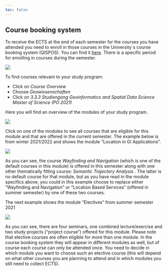 ```yaml
---
toc: false
---
```


:::{.column-body-outset-right}

# Course booking system {#sec-cms}

To receive the ECTS at the end of each semester for the courses you have attended you need to enroll in those courses in the University´s course booking system (QISPOS). You can find it [here](https://studium.uni-muenster.de/qisserver). There is a specific period for enrolling in courses during the semester.

![](./qispos.PNG){fig-align="center"}

To find courses relevant to your study program:

- Click on _Course Overview_
- Choose _Geowissenschaften_
- Click on _3.3.3 Studiengang Geoinformatics and Spatial Data Science Master of Science (PO 2021)_

Here you will find an overview of the modules of your study program.

![](./overview_study_program.PNG){fig-align="center"}

Click on one of the modules to see all courses that are eligible for this module and that are offered in the current semester. The example below is from winter 2021/2022 and shows the module "Location in GI Applications". 

![](./overview_location_in_GI.png){fig-align="center"}

As you can see, the course _Wayfinding and Navigation_ (which is one of the default courses in this module) is offered in this semester along with one other thematically fitting course: _Semantic Trajectory Analysis _. The latter is no default course for that module, but as you have read in the module specifics above, you could in this example choose to replace either "Wayfinding and Navigation" or "Location Based Services" (offered in summer semester) by one of these two courses. 

The next example shows the module "Electives" from summer semester 2021

![](./overview_electives.PNG){fig-align="center"}

As you can see, there are four seminars, one combined lecture/exercise and two study projects ("project course") offered for this module. Please note that elective courses are often eligible for more than one module. In the course booking system they will appear in different modules as well, but of course each course can only be attended once. You need to decide in which module you want to choose such an elective course (this will depend on what other courses you are planning to attend and in which modules you still need to collect ECTS).

:::